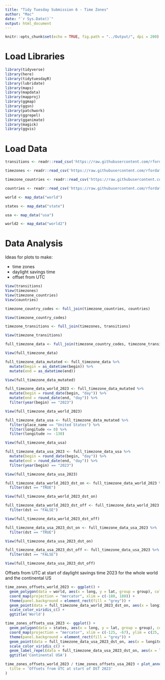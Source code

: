 ```yaml
---
title: "Tidy Tuesday Submission 6 - Time Zones"
author: "Mac"
date: "`r Sys.Date()`"
output: html_document
---
```


```r
knitr::opts_chunk$set(echo = TRUE, fig.path = "../Output/", dpi = 200)
```

# Load Libraries

```r
library(tidyverse)
library(here)
library(tidytuesdayR)
library(lubridate)
library(maps)
library(mapdata)
library(mapproj)
library(ggmap)
library(ggsn)
library(patchwork)
library(ggrepel)
library(gganimate)
library(magick)
library(ggvis)
```

# Load Data

```r
transitions <- readr::read_csv('https://raw.githubusercontent.com/rfordatascience/tidytuesday/master/data/2023/2023-03-28/transitions.csv')

timezones <- readr::read_csv('https://raw.githubusercontent.com/rfordatascience/tidytuesday/master/data/2023/2023-03-28/timezones.csv')

timezone_countries <- readr::read_csv('https://raw.githubusercontent.com/rfordatascience/tidytuesday/master/data/2023/2023-03-28/timezone_countries.csv')

countries <- readr::read_csv('https://raw.githubusercontent.com/rfordatascience/tidytuesday/master/data/2023/2023-03-28/countries.csv')

world <- map_data("world")

states <- map_data("state")

usa <- map_data("usa")

world2 <- map_data("world2")
```

# Data Analysis

Ideas for plots to make:

- time zones
- daylight savings time
- offset from UTC

```r
View(transitions)
View(timezones)
View(timezone_countries)
View(countries)

timezone_country_codes <- full_join(timezone_countries, countries)

View(timezone_country_codes)

timezone_transitions <- full_join(timezones, transitions)

View(timezone_transitions)

full_timezone_data <- full_join(timezone_country_codes, timezone_transitions)

View(full_timezone_data)

full_timezone_data_mutated <- full_timezone_data %>%
  mutate(begin = as_datetime(begin)) %>%
  mutate(end = as_datetime(end))

View(full_timezone_data_mutated)

full_timezone_data_world_2023 <- full_timezone_data_mutated %>%
  mutate(begin = round_date(begin, "day")) %>%
  mutate(end = round_date(end, "day")) %>%
  filter(year(begin) == "2023")

View(full_timezone_data_world_2023)

full_timezone_data_usa <- full_timezone_data_mutated %>%
  filter(place_name == "United States") %>%
  filter(longitude <= 0) %>%
  filter(longitude >= -130)

View(full_timezone_data_usa)

full_timezone_data_usa_2023 <- full_timezone_data_usa %>%
  mutate(begin = round_date(begin, "day")) %>%
  mutate(end = round_date(end, "day")) %>%
  filter(year(begin) == "2023")

View(full_timezone_data_usa_2023)

full_timezone_data_world_2023_dst_on <- full_timezone_data_world_2023 %>%
  filter(dst == "TRUE")

View(full_timezone_data_world_2023_dst_on)

full_timezone_data_world_2023_dst_off <- full_timezone_data_world_2023 %>%
  filter(dst == "FALSE")

View(full_timezone_data_world_2023_dst_off)

full_timezone_data_usa_2023_dst_on <- full_timezone_data_usa_2023 %>%
  filter(dst == "TRUE")

View(full_timezone_data_usa_2023_dst_on)

full_timezone_data_usa_2023_dst_off <- full_timezone_data_usa_2023 %>%
  filter(dst == "FALSE")

View(full_timezone_data_usa_2023_dst_off)
```
Offsets from UTC at start of daylight savings time 2023 for the whole world and the continental US

```r
time_zones_offsets_world_2023 <- ggplot() +
  geom_polygon(data = world, aes(x = long, y = lat, group = group), color = "black", fill = "white") +
  coord_map(projection = "mercator", xlim = c(-180, 180)) +
  theme(panel.background = element_rect(fill = "grey")) +
  geom_point(data = full_timezone_data_world_2023_dst_on, aes(x = longitude, y = latitude, color = offset), alpha = 0.5, size = 1, stroke = 1) +
  scale_color_viridis_c() +
  ggtitle('World')

time_zones_offsets_usa_2023 <- ggplot() +
  geom_polygon(data = states, aes(x = long, y = lat, group = group), color = "black", fill = "white") +
  coord_map(projection = "mercator", xlim = c(-125, -67), ylim = c(25, 50)) + # Cropping map to fit coordinates of continental US
  theme(panel.background = element_rect(fill = "grey")) +
  geom_point(data = full_timezone_data_usa_2023_dst_on, aes(x = longitude, y = latitude, color = offset), alpha = 0.5, size = 1, stroke = 1) +
  scale_color_viridis_c() +
  geom_label_repel(data = full_timezone_data_usa_2023_dst_on, aes(x = longitude, y = latitude, label = zone), size = 1, alpha = 0.75, max.overlaps = 60) +
  ggtitle('Continental USA')

time_zones_offsets_world_2023 / time_zones_offsets_usa_2023 + plot_annotation(
  title = 'Offsets from UTC at start of DST 2023'
)
```
